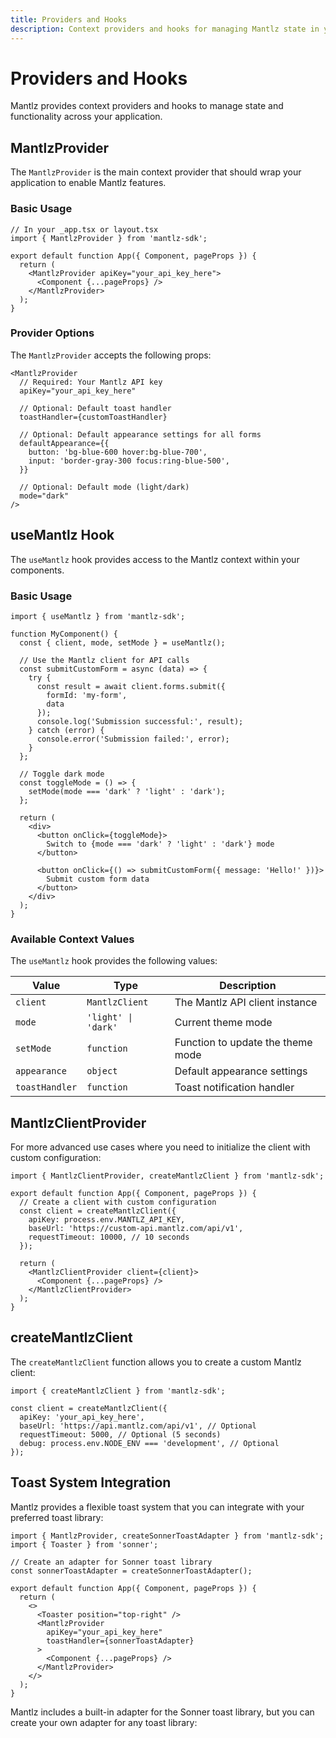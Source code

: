 ```yaml
---
title: Providers and Hooks
description: Context providers and hooks for managing Mantlz state in your application
---
```


# Providers and Hooks

Mantlz provides context providers and hooks to manage state and functionality across your application.

## MantlzProvider

The `MantlzProvider` is the main context provider that should wrap your application to enable Mantlz features.

### Basic Usage

```tsx
// In your _app.tsx or layout.tsx
import { MantlzProvider } from 'mantlz-sdk';

export default function App({ Component, pageProps }) {
  return (
    <MantlzProvider apiKey="your_api_key_here">
      <Component {...pageProps} />
    </MantlzProvider>
  );
}
```

### Provider Options

The `MantlzProvider` accepts the following props:

```tsx
<MantlzProvider
  // Required: Your Mantlz API key
  apiKey="your_api_key_here"
  
  // Optional: Default toast handler
  toastHandler={customToastHandler}
  
  // Optional: Default appearance settings for all forms
  defaultAppearance={{
    button: 'bg-blue-600 hover:bg-blue-700',
    input: 'border-gray-300 focus:ring-blue-500',
  }}
  
  // Optional: Default mode (light/dark)
  mode="dark"
/>
```

## useMantlz Hook

The `useMantlz` hook provides access to the Mantlz context within your components.

### Basic Usage

```tsx
import { useMantlz } from 'mantlz-sdk';

function MyComponent() {
  const { client, mode, setMode } = useMantlz();
  
  // Use the Mantlz client for API calls
  const submitCustomForm = async (data) => {
    try {
      const result = await client.forms.submit({
        formId: 'my-form',
        data
      });
      console.log('Submission successful:', result);
    } catch (error) {
      console.error('Submission failed:', error);
    }
  };
  
  // Toggle dark mode
  const toggleMode = () => {
    setMode(mode === 'dark' ? 'light' : 'dark');
  };
  
  return (
    <div>
      <button onClick={toggleMode}>
        Switch to {mode === 'dark' ? 'light' : 'dark'} mode
      </button>
      
      <button onClick={() => submitCustomForm({ message: 'Hello!' })}>
        Submit custom form data
      </button>
    </div>
  );
}
```

### Available Context Values

The `useMantlz` hook provides the following values:

| Value | Type | Description |
|-------|------|-------------|
| `client` | `MantlzClient` | The Mantlz API client instance |
| `mode` | `'light' \| 'dark'` | Current theme mode |
| `setMode` | `function` | Function to update the theme mode |
| `appearance` | `object` | Default appearance settings |
| `toastHandler` | `function` | Toast notification handler |

## MantlzClientProvider

For more advanced use cases where you need to initialize the client with custom configuration:

```tsx
import { MantlzClientProvider, createMantlzClient } from 'mantlz-sdk';

export default function App({ Component, pageProps }) {
  // Create a client with custom configuration
  const client = createMantlzClient({
    apiKey: process.env.MANTLZ_API_KEY,
    baseUrl: 'https://custom-api.mantlz.com/api/v1',
    requestTimeout: 10000, // 10 seconds
  });
  
  return (
    <MantlzClientProvider client={client}>
      <Component {...pageProps} />
    </MantlzClientProvider>
  );
}
```

## createMantlzClient

The `createMantlzClient` function allows you to create a custom Mantlz client:

```tsx
import { createMantlzClient } from 'mantlz-sdk';

const client = createMantlzClient({
  apiKey: 'your_api_key_here',
  baseUrl: 'https://api.mantlz.com/api/v1', // Optional
  requestTimeout: 5000, // Optional (5 seconds)
  debug: process.env.NODE_ENV === 'development', // Optional
});
```

## Toast System Integration

Mantlz provides a flexible toast system that you can integrate with your preferred toast library:

```tsx
import { MantlzProvider, createSonnerToastAdapter } from 'mantlz-sdk';
import { Toaster } from 'sonner';

// Create an adapter for Sonner toast library
const sonnerToastAdapter = createSonnerToastAdapter();

export default function App({ Component, pageProps }) {
  return (
    <>
      <Toaster position="top-right" />
      <MantlzProvider 
        apiKey="your_api_key_here"
        toastHandler={sonnerToastAdapter}
      >
        <Component {...pageProps} />
      </MantlzProvider>
    </>
  );
}
```

Mantlz includes a built-in adapter for the Sonner toast library, but you can create your own adapter for any toast library: 